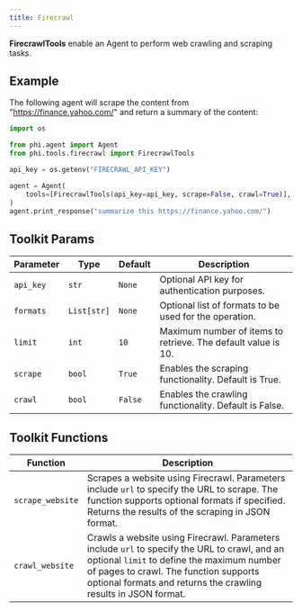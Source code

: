 ```yaml
---
title: Firecrawl
---
```


**FirecrawlTools** enable an Agent to perform web crawling and scraping tasks.

## Example

The following agent will scrape the content from "https://finance.yahoo.com/" and return a summary of the content:

```python cookbook/tools/firecrawl_tools.py
import os

from phi.agent import Agent
from phi.tools.firecrawl import FirecrawlTools

api_key = os.getenv("FIRECRAWL_API_KEY")

agent = Agent(
    tools=[FirecrawlTools(api_key=api_key, scrape=False, crawl=True)], show_tool_calls=True, markdown=True
)
agent.print_response("summarize this https://finance.yahoo.com/")
```

## Toolkit Params

| Parameter | Type | Default | Description |
|-----------|------|---------|-------------|
| `api_key` | `str` | `None` | Optional API key for authentication purposes. |
| `formats` | `List[str]` | `None` | Optional list of formats to be used for the operation. |
| `limit` | `int` | `10` | Maximum number of items to retrieve. The default value is 10. |
| `scrape` | `bool` | `True` | Enables the scraping functionality. Default is True. |
| `crawl` | `bool` | `False` | Enables the crawling functionality. Default is False. |

## Toolkit Functions

| Function | Description |
|----------|-------------|
| `scrape_website` | Scrapes a website using Firecrawl. Parameters include `url` to specify the URL to scrape. The function supports optional formats if specified. Returns the results of the scraping in JSON format. |
| `crawl_website` | Crawls a website using Firecrawl. Parameters include `url` to specify the URL to crawl, and an optional `limit` to define the maximum number of pages to crawl. The function supports optional formats and returns the crawling results in JSON format. |
